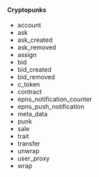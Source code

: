 #### Cryptopunks

- account
- ask
- ask_created
- ask_removed
- assign
- bid
- bid_created
- bid_removed
- c_token
- contract
- epns_notification_counter
- epns_push_notification
- meta_data
- punk
- sale
- trait
- transfer
- unwrap
- user_proxy
- wrap
